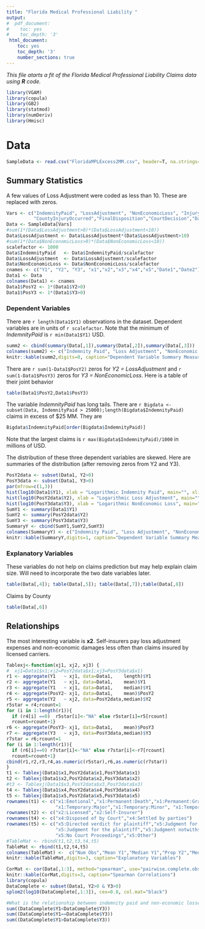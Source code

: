 ---
title: "Florida Medical Professional Liability "
output:
#  pdf_document:
#    toc: yes
#    toc_depth: '3'
 html_document:
    toc: yes
    toc_depth: '3'
    number_sections: true
---
*This file atarts a fit of the Florida Medical Professional Liability Claims data using **R** code.*

```{r warning=FALSE, message=FALSE, echo=FALSE, eval=FALSE}
library(VGAM)
library(copula)
library(GB2)
library(statmod)
library(numDeriv)
library(Hmisc)
```

# Data


```{r}
SampleData <- read.csv("FloridaMPLExcess2MM.csv", header=T, na.strings=c("."), stringsAsFactors=FALSE)
```

## Summary Statistics

A few values of Loss Adjustment were coded as less than 10. These are replaced with zeros.

```{r}
Vars <- c("IndemnityPaid", "LossAdjustment", "NonEconomicLoss", "InjurySeverity","InsurerType",
          "CountyInjuryOccurred","FinalDisposition","CourtDecision","DateInjuryOccurred","DateInjuryReported")
Data <- SampleData[Vars]
#sum(1*(Data$LossAdjustment>0)*(Data$LossAdjustment<10))
Data$LossAdjustment <- Data$LossAdjustment*(Data$LossAdjustment>10)
#sum(1*(Data$NonEconomicLoss>0)*(Data$NonEconomicLoss<10))
scalefactor <- 1000
Data$IndemnityPaid   <- Data$IndemnityPaid/scalefactor
Data$LossAdjustment  <- Data$LossAdjustment/scalefactor
Data$NonEconomicLoss <- Data$NonEconomicLoss/scalefactor
cnames <- c("Y1", "Y2", "Y3", "x1","x2","x3","x4","x5","Date1","Date2")
Data1 <- Data
colnames(Data1) <- cnames
Data1$PosY2 <- 1*(Data1$Y2>0)
Data1$PosY3 <- 1*(Data1$Y3>0)

```

### Dependent Variables

There are `r length(Data1$Y1)` observations in the dataset. Dependent variables are in units of `r scalefactor`. Note that the minimum of *IndemnityPaid* is `r min(Data1$Y1)` USD.

```{r}
summ2 <- cbind(summary(Data[,1]),summary(Data[,2]),summary(Data[,3]))
colnames(summ2) <- c("Indemnity Paid", "Loss Adjustment", "NonEconomic Loss")
knitr::kable(summ2,digits=0, caption="Dependent Variable Summary Measures")
```


There are `r sum(1-Data1$PosY2)` zeros for *Y2 = LossAdjustment* and `r sum(1-Data1$PosY3)` zeros for *Y3 = NonEconomicLoss*. Here is a table of their joint behavior 

```{r}
table(Data1$PosY2,Data1$PosY3)
```

The variable *IndemnityPaid* has long tails. There are `r Bigdata <- subset(Data, IndemnityPaid > 25000);length(Bigdata$IndemnityPaid)` claims in excess of $25 MM. They are

```{r} 
Bigdata$IndemnityPaid[order(Bigdata$IndemnityPaid)] 
```


Note that the largest claims is `r max(Bigdata$IndemnityPaid)/1000` in millions of USD.

The distribution of these three dependent variables are skewed. Here are summaries of the distribution (after removing zeros from Y2 and Y3).

```{r fig.width=8, fig.height=4}
PosY2data <- subset(Data1, Y2>0)
PosY3data <- subset(Data1, Y3>0)
par(mfrow=c(1,3))
hist(log10(Data1$Y1), xlab = "Logarithmic Indemnity Paid", main="", xlim=c(0,6))
hist(log10(PosY2data$Y2), xlab = "Logarithmic Loss Adjustment", main="", xlim=c(0,6))
hist(log10(PosY3data$Y3), xlab = "Logarithmic NonEconomic Loss", main="", xlim=c(0,6))
SumY1 <- summary(Data1$Y1)
SumY2 <- summary(PosY2data$Y2)
SumY3 <- summary(PosY3data$Y3)
SummaryY <- cbind(SumY1,SumY2,SumY3)
colnames(SummaryY) <- c("Indemnity Paid", "Loss Adjustment", "NonEconomic Loss")
knitr::kable(SummaryY,digits=1, caption="Dependent Variable Summary Measures, Omitting Zeros")

```

### Explanatory Variables

These variables do not help on claims prediction but may help explain claim size. Will need to incorporate the two date variables later.

```{r}
table(Data[,4]); table(Data[,5]); table(Data[,7]);table(Data[,8])

```
Claims by County

```{r}
table(Data[,6])
```

## Relationships

The most interesting variable is **x2**. Self-insurers pay loss adjustment expenses and non-economic damages less often than claims insured by licensed carriers.


```{r warning=FALSE}

Tablexj<-function(xj1, xj2, xj3) {
#  xj1=Data1$x1;xj2=PosY2data$x1;xj3=PosY3data$x1)
r1 <- aggregate(Y1   ~ xj1, data=Data1,    length)$Y1 
r2 <- aggregate(Y1   ~ xj1, data=Data1,    mean)$Y1
r3 <- aggregate(Y1   ~ xj1, data=Data1,    median)$Y1
r4 <- aggregate(PosY2~ xj1, data=Data1,    mean)$PosY2
r5 <- aggregate(Y2   ~ xj2, data=PosY2data,median)$Y2
r5star = r4;rcount=1
for (i in 1:length(r1)){
  if (r4[i] ==0)  r5star[i]<-"NA" else r5star[i]=r5[rcount]
  rcount=rcount+1}
r6 <- aggregate(PosY3~ xj1, data=Data1,    mean)$PosY3
r7 <- aggregate(Y3   ~ xj3, data=PosY3data,median)$Y3
r7star = r6;rcount=1
for (i in 1:length(r1)){
  if (r6[i]==0) r7star[i]<-"NA" else r7star[i]<-r7[rcount]
  rcount=rcount+1}
cbind(r1,r2,r3,r4,as.numeric(r5star),r6,as.numeric(r7star)) 
}
t1 <- Tablexj(Data1$x1,PosY2data$x1,PosY3data$x1)
t2 <- Tablexj(Data1$x2,PosY2data$x2,PosY3data$x2)
#t3 <- Tablexj(Data1$x3,PosY2data$x3,PosY3data$x3)
t4 <- Tablexj(Data1$x4,PosY2data$x4,PosY3data$x4)
t5 <- Tablexj(Data1$x5,PosY2data$x5,PosY3data$x5)
rownames(t1) <- c("x1:Emotional","x1:Permanent:Death","x1:Permanent:Grave","x1:Permanent:Major","x1:Permanent:Minor","x1:Permanent:Significant",
                  "x1:Temporary:Major","x1:Temporary:Minor", "x1:Temporary:Slight")
rownames(t2) <- c("x2:Licensed","x2:Self-Insurer")
rownames(t4) <- c("x4:Disposed of by Court","x4:Settled by parties")
rownames(t5) <- c("x5:Directed verdict for plaintiff","x5:Judgment for the defendant","x5:Judgment for the plaintiff after appeal",
                  "x5:Judgment for the plaintiff","x5:Judgment notwithstanding the verdict for plaintiff",
                  "x5:No Court Proceedings","x5:Other")
#TableMat <- rbind(t1,t2,t3,t4,t5)
TableMat <- rbind(t1,t2,t4,t5)
colnames(TableMat) <-  c("Num Obs","Mean Y1","Median Y1","Prop Y2","Median Pos Y2","Prop Y3", "Median Pos Y3")
knitr::kable(TableMat,digits=3, caption="Explanatory Variables")
```



```{r}
CorMat <- cor(Data[,1:3], method="spearman", use="pairwise.complete.obs")
knitr::kable(CorMat,digits=3, caption="Spearman Correlations")
library(copula)
DataComplete <- subset(Data1, Y2>0 & Y3>0)
splom2(log10(DataComplete[,1:3]), cex=0.8, col.mat="black")

#What is the relationship between indemnity paid and non-economic losses???
sum((DataComplete$Y1<DataComplete$Y3))
sum((DataComplete$Y1==DataComplete$Y3))
sum((DataComplete$Y1>DataComplete$Y3))

```
